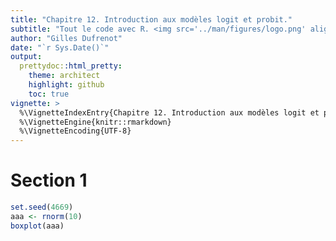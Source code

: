 ```yaml
---
title: "Chapitre 12. Introduction aux modèles logit et probit."
subtitle: "Tout le code avec R. <img src='../man/figures/logo.png' align='right' width='200'/>"
author: "Gilles Dufrenot"
date: "`r Sys.Date()`"
output:
  prettydoc::html_pretty:
    theme: architect
    highlight: github
    toc: true
vignette: >
  %\VignetteIndexEntry{Chapitre 12. Introduction aux modèles logit et probit.}
  %\VignetteEngine{knitr::rmarkdown}
  %\VignetteEncoding{UTF-8}
---
```



# Section 1
```r
set.seed(4669)
aaa <- rnorm(10)
boxplot(aaa)
```

